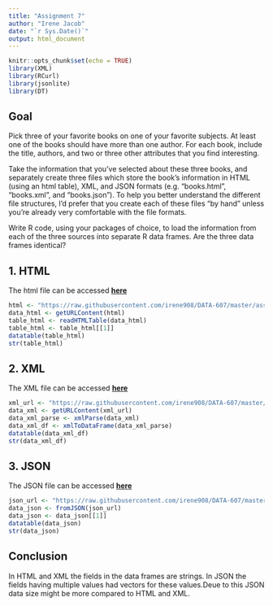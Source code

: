---
title: "Assignment 7"
author: "Irene Jacob"
date: "`r Sys.Date()`"
output: html_document
---

```{r setup, include=FALSE}
knitr::opts_chunk$set(echo = TRUE)
library(XML)
library(RCurl)
library(jsonlite)
library(DT)
```

## Goal

Pick three of your favorite books on one of your favorite subjects. At least one of the books should have more than one author. For each book, include the title, authors, and two or three other attributes that you find interesting.

Take the information that you’ve selected about these three books, and separately create three files which store the book’s information in HTML (using an html table), XML, and JSON formats (e.g. “books.html”, “books.xml”, and “books.json”). To help you better understand the different file structures, I’d prefer that you create each of these files “by hand” unless you’re already very comfortable with the file formats.

Write R code, using your packages of choice, to load the information from each of the three sources into separate R data frames. Are the three data frames identical?

## 1. HTML

The html file can be accessed [**here**](https://github.com/irene908/DATA-607/blob/master/assignment_7_books.html)

```{r}
html <- "https://raw.githubusercontent.com/irene908/DATA-607/master/assignment_7_books.html"
data_html <- getURLContent(html)
table_html <- readHTMLTable(data_html)
table_html <- table_html[[1]]
datatable(table_html)
str(table_html)
```

## 2. XML

The XML file can be accessed [**here**](https://github.com/irene908/DATA-607/blob/master/assignment_7_books.xml)

```{r}
xml_url <- "https://raw.githubusercontent.com/irene908/DATA-607/master/assignment_7_books.xml"
data_xml <- getURLContent(xml_url)
data_xml_parse <- xmlParse(data_xml)
data_xml_df <- xmlToDataFrame(data_xml_parse)
datatable(data_xml_df)
str(data_xml_df)
```

## 3. JSON

The JSON file can be accessed [**here**](https://github.com/irene908/DATA-607/blob/master/assignment_7_books.json)

```{r}
json_url <- "https://raw.githubusercontent.com/irene908/DATA-607/master/assignment_7_books.json"
data_json <- fromJSON(json_url)
data_json <- data_json[[1]]
datatable(data_json)
str(data_json)
```

## Conclusion

In HTML and XML the fields in the data frames are strings. In JSON the fields having multiple values had vectors for these values.Deue to this JSON data size might be more compared to HTML and XML.